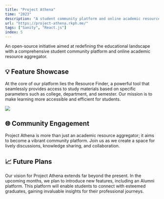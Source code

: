 ```yaml
---
title: "Project Athena"
time: "2023"
description: "A student community platform and online academic resource aggregator."
url: "https://project-athena.rkph.me/"
tags: ["Sanity", "React.js"]
index: 5
---
```


<LinkPreview
  imageUrl="/projects/project-athena/image.png"
  title="GitHub"
  description="A student community platform and online academic resource aggregator."
  link="https://github.com/phukon/project-athena-react"
/>

An open-source initiative aimed at redefining the educational landscape with a comprehensive student community platform and online academic resource aggregator.

## 💡 Feature Showcase

At the core of our platform lies the Resource Finder, a powerful tool that seamlessly provides access to study materials based on specific parameters such as college, department, and semester. Our mission is to make learning more accessible and efficient for students.

<Image
  width={600}
  height={400}
  src="https://github.com/phukon/project-athena-react/assets/60285613/f3a58d63-ba54-4c02-ae37-96c965556bfd"
/>

## 🌐 Community Engagement

Project Athena is more than just an academic resource aggregator; it aims to become a vibrant community platform. Join us as we create a space for lively discussions, knowledge sharing, and collaboration.

## 📈 Future Plans

Our vision for Project Athena extends far beyond the present. In the upcoming months, we plan to introduce new features, including an Alumni platform. This platform will enable students to connect with esteemed graduates, gaining invaluable insights for their professional journeys.
